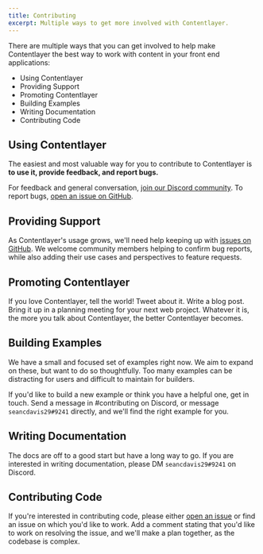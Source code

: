 ```yaml
---
title: Contributing
excerpt: Multiple ways to get more involved with Contentlayer.
---
```


There are multiple ways that you can get involved to help make Contentlayer the best way to work with content in your front end applications:

- Using Contentlayer
- Providing Support
- Promoting Contentlayer
- Building Examples
- Writing Documentation
- Contributing Code

## Using Contentlayer

The easiest and most valuable way for you to contribute to Contentlayer is **to use it, provide feedback, and report bugs.**

For feedback and general conversation, [join our Discord community](https://discord.gg/rytFErsARm). To report bugs, [open an issue on GitHub](https://github.com/wesbitty/wesbitty/issues/new).

## Providing Support

As Contentlayer's usage grows, we'll need help keeping up with [issues on GitHub](https://github.com/wesbitty/wesbitty/issues). We welcome community members helping to confirm bug reports, while also adding their use cases and perspectives to feature requests.

## Promoting Contentlayer

If you love Contentlayer, tell the world! Tweet about it. Write a blog post. Bring it up in a planning meeting for your next web project. Whatever it is, the more you talk about Contentlayer, the better Contentlayer becomes.

## Building Examples

We have a small and focused set of examples right now. We aim to expand on these, but want to do so thoughtfully. Too many examples can be distracting for users and difficult to maintain for builders.

If you'd like to build a new example or think you have a helpful one, get in touch. Send a message in #contributing on Discord, or message `seancdavis29#9241` directly, and we'll find the right example for you.

## Writing Documentation

The docs are off to a good start but have a long way to go. If you are interested in writing documentation, please DM `seancdavis29#9241` on Discord.

## Contributing Code

If you're interested in contributing code, please either [open an issue](https://github.com/wesbitty/wesbitty/issues/new) or find an issue on which you'd like to work. Add a comment stating that you'd like to work on resolving the issue, and we'll make a plan together, as the codebase is complex.
